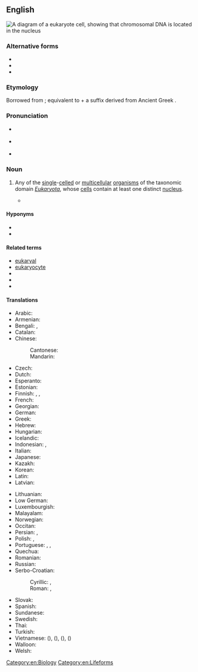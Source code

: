 ==English==
[[File:Eukaryote DNA-en.svg|right|thumb|A diagram of a eukaryote cell, showing that chromosomal DNA is located in the nucleus]]
{{wikipedia}}

===Alternative forms===
* {{l|en|eucaryot}}
* {{l|en|eucaryote}}
* {{l|en|eukaryot}}

===Etymology===
Borrowed from {{bor|en|fr|eucaryote}}; equivalent to {{af|en|eu-|karyon}} + a suffix derived from Ancient Greek {{m|grc|-ώτης}}.

===Pronunciation===
* {{a|RP}} {{IPA|en|/juːˈkæɹi.əʊt/|/juˈkæɹi.ɒt/}}
* {{a|GA}} {{IPA|en|/juˈkæɹi.oʊt/|/juˈkæɹi.ət/|/juˈkɛəɹi.oʊt/}}
* {{hyphenation|en|eu|kary|ote}}

===Noun===
{{head|en|noun|plural|eukaryotes|or|eukarya}}

# {{lb|en|cytology}} Any of the [[single]]-[[celled]] or [[multicellular]] [[organism]]s of the taxonomic domain ''[[Eukaryota]]'', whose [[cell]]s contain at least one distinct [[nucleus]].
#* {{quote-journal|en|title=The concept of a bacterium|work=Archiv für Mikrobiologie|month=March|year=1962|volume=42|issue=1|page=17|passage=It is now clear that among organisms there are two different organizational patterns of cells, which Chatton (1937) called, with singuar prescience, the '''eucaryotic''' and procaryotic type.|author=Roger Stanier}}

====Hyponyms====
* {{l|en|bikont}}
* {{l|en|unikont}}

====Related terms====
* [[eukaryal]]
* [[eukaryocyte]]
* {{l|en|eukaryon}}
* {{l|en|eukaryotic}}
* {{l|en|prokaryote}}

====Translations====
{{trans-top|any of the single-celled or multicellular organisms whose cells contain at least one distinct nucleus}}
* Arabic: {{t|ar|حقيقيات النوى}}
* Armenian: {{t+|hy|էուկարիոտ|sc=Armn}}
* Bengali: {{t|bn|সুকেন্দ্রিক}}, {{t|bn|ইউক্যারিওট}}
* Catalan: {{t+|ca|eucariota|m}}
* Chinese:
*: Cantonese: {{t|yue|真核生物|tr=zan1 hat6 sang1 mat6|sc=Hani}}
*: Mandarin: {{t+|cmn|真核生物|tr=zhēnhé shēngwù|sc=Hani}}
* Czech: {{t|cs|eukaryota}}
* Dutch: {{t+|nl|eukaryoten|p}}
* Esperanto: {{t|eo|eŭkariotoj|p}}
* Estonian: {{t+|et|eukarüoot|p}}
* Finnish: {{t+|fi|aitotumainen}}, {{t+|fi|aitotumallinen}}, {{t+|fi|eukaryootti}}
* French: {{t+|fr|eucaryote}}
* Georgian: {{t|ka|ეუკარიოტი|sc=Geor}}
* German: {{t+|de|Eukaryot|m}}
* Greek: {{t|el|ευκαρυώτης|m}}
* Hebrew: {{t+|he|אֵיקָרְיוֹט|tr=eykaryót}}
* Hungarian: {{t+|hu|eukarióta}}
* Icelandic: {{t|is|heilkjörnungur|m}}
* Indonesian: {{t|id|eukaryota}}, {{t+|id|eukariota}}
* Italian: {{t|it|eucariota|m}}
* Japanese: {{t+|ja|真核生物|tr=しんかくせいぶつ, shinkaku seibutsu|sc=Jpan}}
* Kazakh: {{t|kk|эукариот}}
* Korean: {{t|ko|진핵생물(眞核生物)}}
* Latin: {{t|la|eukaryota|f}}
* Latvian: {{t|lv|eikariots}}
{{trans-mid}}
* Lithuanian: {{t|lt|eukariotas|m}}
* Low German: {{t|nds|eukaryota}}
* Luxembourgish: {{t|lb|eukaryoten|p}}
* Malayalam: {{t|ml|യൂക്കാരിയോട്ടുകൾ}}
* Norwegian: {{t|no|eukaryoter}}
* Occitan: {{t|oc|eukarya|f}}
* Persian: {{t|fa|هوهسته|tr=huhaste}}, {{t|fa|یوکاریوت}}
* Polish: {{t|pl|jądrowiec|m}}, {{t+|pl|eukariont|m}}
* Portuguese: {{t|pt|eucariota|m}}, {{t|pt|eucarioto|m}}, {{t+|pt|eucarionte|m}}
* Quechua: {{t|qu|kawsaykuq hukiyuq}}
* Romanian: {{t+|ro|eucariotă|f}}
* Russian: {{t|ru|эукарио́та|f}}
* Serbo-Croatian:
*: Cyrillic: {{t|sh|еукариоте|sc=Cyrl}}, {{t|sh|еукариот|sc=Cyrl}}
*: Roman: {{t|sh|eukariote}}, {{t|sh|eukarìōt|m}}
* Slovak: {{t|sk|evkariont}}
* Spanish: {{t+|es|eucarionte|f}}
* Sundanese: {{t|su|eukariot}}
* Swedish: {{t+|sv|eukaryot|c}}
* Thai: {{t|th|ยูแคริโอต|tr=yu-kraeyòht}}
* Turkish: {{t+|tr|ökaryot}}
* Vietnamese: {{t|vi|sinh vật nhân chuẩn}} ({{t|vi|[[生物]][[仁]][[純]]|sc=Hani}}), {{t|vi|sinh vật nhân thực}} ({{t|vi|[[生物]][[仁]][[實]]|sc=Hani}}), {{t|vi|sinh vật nhân điển hình}} ({{t|vi|[[生物]][[仁]][[典型]]|sc=Hani}}), {{t|vi|sinh vật có nhân chính thức}} ({{t|vi|[[生物]][[箇]][[仁]][[正式]]|sc=Hani}})
* Walloon: {{t|wa|eucariote}}
* Welsh: {{t|cy|ewcaryot}}
{{trans-bottom}}

[[Category:en:Biology]]
[[Category:en:Lifeforms]]
